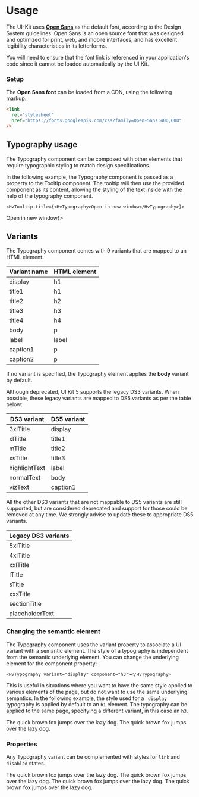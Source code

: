 
<Meta title="Foundation/Typography/Usage" />

# Usage

The UI-Kit uses **[Open Sans](https://fonts.google.com/specimen/Open+Sans)** as the default font, according to the Design System guidelines. Open Sans is an open source font that was designed and optimized for print, web, and mobile interfaces, and has excellent legibility characteristics in its letterforms.

You will need to ensure that the font link is referenced in your application's code since it cannot be loaded automatically by the UI Kit.

### Setup

The **Open Sans font** can be loaded from a CDN, using the following markup:

```html
<link
  rel="stylesheet"
  href="https://fonts.googleapis.com/css?family=Open+Sans:400,600"
/>
```

## Typography usage

The Typography component can be composed with other elements that require typographic styling to match design specifications.

In the following example, the Typography component is passed as a property to the Tooltip component. The tooltip will then use the provided component
as its content, allowing the styling of the text inside with the help of the typography component.

```tsx
<HvTooltip title={<HvTypography>Open in new window</HvTypography>}>
```

<Preview>
  <Story name="Usage">
    <HvTooltip title={<HvTypography>Open in new window</HvTypography>}>
      <HvButton icon variant="secondaryGhost" aria-label="Popup">
        <a href="#">
          <PopUp />
        </a>
      </HvButton>
    </HvTooltip>
  </Story>
</Preview>

## Variants

The Typography component comes with 9 variants that are mapped to an HTML element:

| Variant name | HTML element |
| ------------ | ------------ |
| display      | h1           |
| title1       | h1           |
| title2       | h2           |
| title3       | h3           |
| title4       | h4           |
| body         | p            |
| label        | label        |
| caption1     | p            |
| caption2     | p            |

If no variant is specified, the Typography element applies the **body** variant by default.

Although deprecated, UI Kit 5 supports the legacy DS3 variants. When possible, these legacy variants are mapped to DS5 variants as per the table below:

| DS3 variant   | DS5 variant |
| ------------- | ----------- |
| 3xlTitle      | display     |
| xlTitle       | title1      |
| mTitle        | title2      |
| xsTitle       | title3      |
| highlightText | label       |
| normalText    | body        |
| vizText       | caption1    |

All the other DS3 variants that are not mappable to DS5 variants are still supported, but are considered deprecated and support for those could be removed at any time.
We strongly advise to update these to appropriate DS5 variants.

| Legacy DS3 variants |
| ------------------- |
| 5xlTitle            |
| 4xlTitle            |
| xxlTitle            |
| lTitle              |
| sTitle              |
| xxsTitle            |
| sectionTitle        |
| placeholderText     |

### Changing the semantic element

The Typography component uses the variant property to associate a UI variant with a semantic element. The style of a typography is independent from the semantic underlying element.
You can change the underlying element for the component property:

```tsx
<HvTypography variant="display" component="h3"></HvTypography>
```

This is useful in situations where you want to have the same style applied to various elements of the page, but do not want to use the same underlying semantics.
In the following example, the style used for a ` display` typography is applied by default to an `h1` element.
The typography can be applied to the same page, specifying a different variant, in this case an `h3`.

<Preview>
  <Story name="Semantic">
    <HvTypography variant="display">
      The quick brown fox jumps over the lazy dog.
    </HvTypography>
    <HvTypography variant="display" component="h3">
      The quick brown fox jumps over the lazy dog.
    </HvTypography>
  </Story>
</Preview>

### Properties

Any Typography variant can be complemented with styles for `link` and `disabled` states.

<Preview>
  <Story name="Properties">
    <HvTypography variant="display" link>
      The quick brown fox jumps over the lazy dog.
    </HvTypography>
    <HvTypography variant="body" link>
      The quick brown fox jumps over the lazy dog.
    </HvTypography>
    <HvTypography variant="display" disabled>
      The quick brown fox jumps over the lazy dog.
    </HvTypography>
    <HvTypography variant="body" disabled>
      The quick brown fox jumps over the lazy dog.
    </HvTypography>
  </Story>
</Preview>
